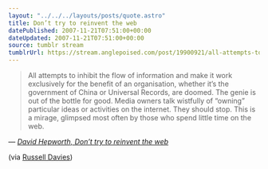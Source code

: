 ```yaml
---
layout: "../../../layouts/posts/quote.astro"
title: Don’t try to reinvent the web
datePublished: 2007-11-21T07:51:00+00:00
dateUpdated: 2007-11-21T07:51:00+00:00
source: tumblr stream
tumblrUrl: https://stream.anglepoised.com/post/19900921/all-attempts-to-inhibit-the-flow-of-information
---
```


> All attempts to inhibit the flow of information and make it work exclusively for the benefit of an organisation, whether it&rsquo;s the government of China or Universal Records, are doomed. The genie is out of the bottle for good. Media owners talk wistfully of &ldquo;owning&rdquo; particular ideas or activities on the internet. They should stop. This is a mirage, glimpsed most often by those who spend little time on the web.

— <cite>[David Hepworth, _Don&rsquo;t try to reinvent the web_](http://www.guardian.co.uk/media/2007/nov/19/pressandpublishing.digitalmedia)</cite>

(via [Russell Davies](http://russelldavies.typepad.com/))
